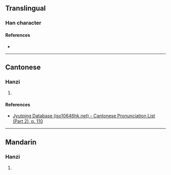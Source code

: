 {{also|慟}}
{{character info}}
==Translingual==

===Han character===
{{Han char|rn=61|rad=心|as=11|sn=15|four=|canj=HSP|ids=⿱動心}}

====References====
* {{Han ref|kx=0401.360|dkj=11104|hdz=42343.040|uh=6185|ud=24965}}

----

==Cantonese==

===Hanzi===
{{yue-hanzi|jyut=[[dung6]]|y=dung6}}

# {{rfdef|yue|sort=心11}}

====References====
* [http://www.iso10646hk.net/jp/document/download.jsp Jyutping Database (iso10646hk.net) - Cantonese Pronunciation List (Part 2), p. 110]

----

==Mandarin==

===Hanzi===
{{cmn-hanzi|pin=[[tòng]] ([[tong4]])|wg=t'ung<sup>4</sup>}}

# {{rfdef|cmn|sort=心11}}